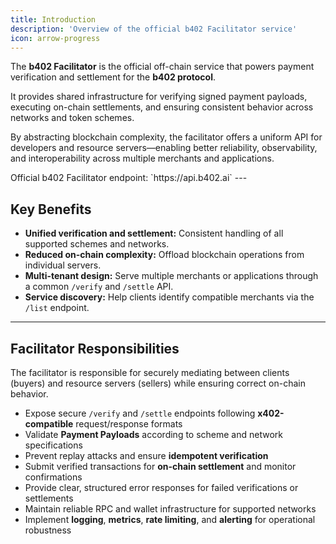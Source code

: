 ```yaml
---
title: Introduction
description: 'Overview of the official b402 Facilitator service'
icon: arrow-progress
---
```


The **b402 Facilitator** is the official off-chain service that powers payment verification and settlement for the **b402 protocol**.  

It provides shared infrastructure for verifying signed payment payloads, executing on-chain settlements, and ensuring consistent behavior across networks and token schemes.  

By abstracting blockchain complexity, the facilitator offers a uniform API for developers and resource servers—enabling better reliability, observability, and interoperability across multiple merchants and applications.

<Note>
Official b402 Facilitator endpoint: `https://api.b402.ai` 
</Note>
---

## Key Benefits

- **Unified verification and settlement:** Consistent handling of all supported schemes and networks.  
- **Reduced on-chain complexity:** Offload blockchain operations from individual servers.  
- **Multi-tenant design:** Serve multiple merchants or applications through a common `/verify` and `/settle` API.  
- **Service discovery:** Help clients identify compatible merchants via the `/list` endpoint.

---

## Facilitator Responsibilities

The facilitator is responsible for securely mediating between clients (buyers) and resource servers (sellers) while ensuring correct on-chain behavior.

- Expose secure `/verify` and `/settle` endpoints following **x402-compatible** request/response formats  
- Validate **Payment Payloads** according to scheme and network specifications  
- Prevent replay attacks and ensure **idempotent verification**  
- Submit verified transactions for **on-chain settlement** and monitor confirmations  
- Provide clear, structured error responses for failed verifications or settlements  
- Maintain reliable RPC and wallet infrastructure for supported networks  
- Implement **logging**, **metrics**, **rate limiting**, and **alerting** for operational robustness
